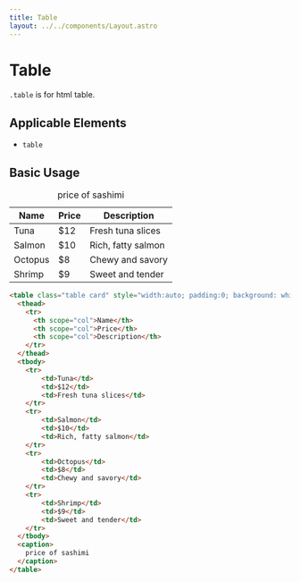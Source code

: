 ```yaml
---
title: Table
layout: ../../components/Layout.astro
---
```



# Table

`.table` is for html table.

## Applicable Elements

- `table`

## Basic Usage

<SamplePane filled>
<table class="table card" style="width:auto; padding:0;">
  <thead>
    <tr>
      <th scope="col">Name</th>
      <th scope="col">Price</th>
      <th scope="col">Description</th>
    </tr>
  </thead>
  <tbody>
    <tr>
        <td>Tuna</td>
        <td>$12</td>
        <td>Fresh tuna slices</td>
    </tr>
    <tr>
        <td>Salmon</td>
        <td>$10</td>
        <td>Rich, fatty salmon</td>
    </tr>
    <tr>
        <td>Octopus</td>
        <td>$8</td>
        <td>Chewy and savory</td>
    </tr>
    <tr>
        <td>Shrimp</td>
        <td>$9</td>
        <td>Sweet and tender</td>
    </tr>
  </tbody>
  <caption>
    price of sashimi
  </caption>
</table>
</SamplePane>

```html
<table class="table card" style="width:auto; padding:0; background: white;">
  <thead>
    <tr>
      <th scope="col">Name</th>
      <th scope="col">Price</th>
      <th scope="col">Description</th>
    </tr>
  </thead>
  <tbody>
    <tr>
        <td>Tuna</td>
        <td>$12</td>
        <td>Fresh tuna slices</td>
    </tr>
    <tr>
        <td>Salmon</td>
        <td>$10</td>
        <td>Rich, fatty salmon</td>
    </tr>
    <tr>
        <td>Octopus</td>
        <td>$8</td>
        <td>Chewy and savory</td>
    </tr>
    <tr>
        <td>Shrimp</td>
        <td>$9</td>
        <td>Sweet and tender</td>
    </tr>
  </tbody>
  <caption>
    price of sashimi
  </caption>
</table>
```